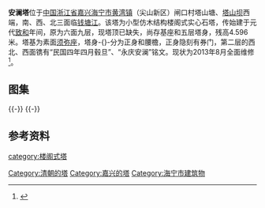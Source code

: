 {{文物保护单位
|级别 = 市级
|省名 = 浙江省
|市/县名 = 海宁市
| 名称 = 安澜塔
| 图片 = [[File:Anlan_Pagoda_in_Haining_04_2015-02.JPG|260px]]<br><small>东南面，2015年2月</small>
| 编号 = 1-9
| 分类 = 古建筑
| 时代 = 清
| 所在 = [[黄湾镇_(海宁市)|黄湾镇]]闸口村塔山塘
| 登录 = 1982年2月
}} 
'''安澜塔'''位于[[中国|中国]][[浙江省|浙江省]][[嘉兴|嘉兴]][[海宁市|海宁市]][[黄湾镇_(海宁市)|黄湾镇]]（尖山新区）闸口村塔山塘、[[塔山坝|塔山坝]]西端，南、西、北三面临[[钱塘江|钱塘江]]。该塔为小型仿木结构楼阁式实心石塔，传始建于元代[[致和|致和]]年间，原为六面九层，现塔顶已缺失，尚存基座和五层塔身，残高4.596米。塔基为素面[[须弥座|须弥座]]，塔身-{}-分为正身和腰檐，正身隐刻有券门，第二层的西北、西面镌有“民国四年四月毂旦”、“永庆安澜”铭文。现状为2013年8月全面维修<ref>{{cite web|url=http://hnrb.zjol.com.cn/hnrb/html/2013-08/08/content_237420.htm|title=《重修安澜塔》|accessdate=2016-01-19|work=|publisher=海宁日报|archive-date=2020-07-31|archive-url=https://web.archive.org/web/20200731201734/http://hnrb.zjol.com.cn/hnrb/html/2013-08/08/content_237420.htm|dead-url=no}}</ref>。
== 图集 ==
{{multiple image
| align  = left
| width = 240
| image1 = Anlan Pagoda in Haining 1915.jpg
| caption1 = 历史照片，摄于1915年，时塔尖完好
| image2 = Anlan Pagoda in Haining 01 2015-02.JPG
| caption2 = 塔山坝及安澜塔北侧远景
}}
{{-}}
{{multiple image
| align  = left
| width = 240
| image1 = Anlan Pagoda in Haining 08 2015-02.JPG
| caption1 = 西面
| image2 = Anlan Pagoda in Haining 11 2015-02.JPG
| caption2 = 西面二层“永庆安澜”铭文
}}
{{-}}
==参考资料==
{{reflist|2}}
{{DEFAULTSORT:A安}}
{{commons category|Anlan Pagoda in Haining}}
{{钱塘江沿岸的楼阁与塔}}
[[category:楼阁式塔|category:楼阁式塔]]
[[Category:清朝的塔|Category:清朝的塔]]
[[Category:嘉兴的塔|Category:嘉兴的塔]]
[[Category:海宁市建筑物|Category:海宁市建筑物]]